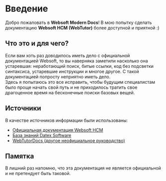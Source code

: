# Введение

Добро пожаловать в **Websoft Modern Docs**! В мою попытку сделать документацию **Websoft HCM (WebTutor)** более доступной и приятной :)

## Что это и для чего?

Если вам хоть раз доводилось иметь дело с официальной документацией Websoft, то вы наверняка заметили насколько она устаревшая: неработающий поиск, битые ссылки, код без подсветки синтаксиса, устаревшие инструкции и многое другое. С такой документацией попросту неприятно иметь дело. \
Здесь я попытаюсь это все исправить, чтобы будущим специалистам было проще начать свой путь и не приходилось тратить свое драгоценное время на бесконечные поиски базовых вещей.

## Источники

В качестве источников информации были использованы:

- [Официальная документация Websoft HCM](https://news.websoft.ru/_wt/6680054178851325489)
- [База знаний Datex Software](http://docs.datex.ru/)
- [WebTutorDocs (другое неофициальное руководство)](https://webtutor-docs.firebaseapp.com/about-webtutor/)

## Памятка

В лишний раз напомню, что эта документация не является официальной и не претендует быть таковой.
